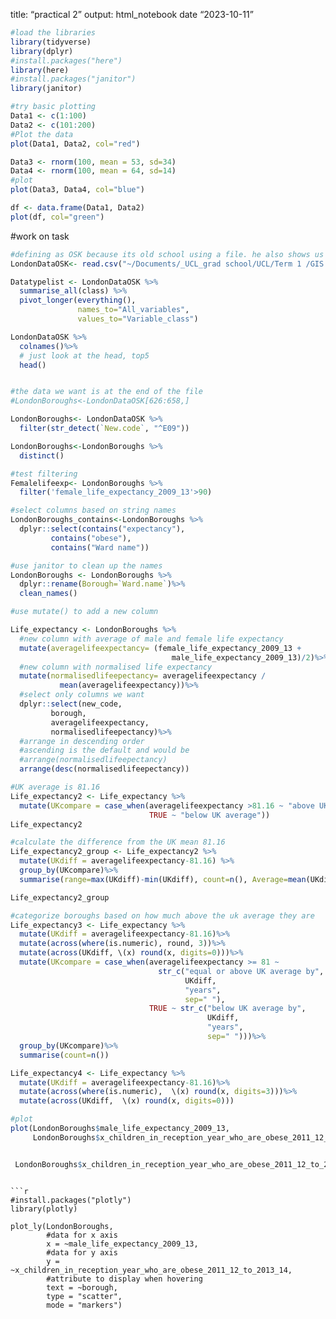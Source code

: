 

title: "practical 2"
output: html_notebook
date "2023-10-11"

```r
#load the libraries
library(tidyverse)
library(dplyr)
#install.packages("here")
library(here)
#install.packages("janitor")
library(janitor)

```


```r
#try basic plotting 
Data1 <- c(1:100)
Data2 <- c(101:200)
#Plot the data
plot(Data1, Data2, col="red")

Data3 <- rnorm(100, mean = 53, sd=34)
Data4 <- rnorm(100, mean = 64, sd=14)
#plot
plot(Data3, Data4, col="blue")

```

```r
df <- data.frame(Data1, Data2)
plot(df, col="green")

```

#work on task 
```r
#defining as OSK because its old school using a file. he also shows us how to load in based on link online
LondonDataOSK<- read.csv("~/Documents/_UCL_grad school/UCL/Term 1 /GIS CASA/casa_0005_coursework/week 2/LondonData_subset.csv", sep=",")

Datatypelist <- LondonDataOSK %>% 
  summarise_all(class) %>%
  pivot_longer(everything(), 
               names_to="All_variables", 
               values_to="Variable_class")
```

```r
LondonDataOSK %>%
  colnames()%>%
  # just look at the head, top5
  head()
```

```r
```


```r
#the data we want is at the end of the file
#LondonBoroughs<-LondonDataOSK[626:658,]

LondonBoroughs<- LondonDataOSK %>% 
  filter(str_detect(`New.code`, "^E09"))

LondonBoroughs<-LondonBoroughs %>%
  distinct()

#test filtering
Femalelifeexp<- LondonBoroughs %>% 
  filter('female_life_expectancy_2009_13'>90)

```

```r
#select columns based on string names
LondonBoroughs_contains<-LondonBoroughs %>% 
  dplyr::select(contains("expectancy"), 
         contains("obese"),
         contains("Ward name")) 

#use janitor to clean up the names
LondonBoroughs <- LondonBoroughs %>%
  dplyr::rename(Borough=`Ward.name`)%>%
  clean_names()
```

```r
#use mutate() to add a new column 

Life_expectancy <- LondonBoroughs %>% 
  #new column with average of male and female life expectancy
  mutate(averagelifeexpectancy= (female_life_expectancy_2009_13 +
                                    male_life_expectancy_2009_13)/2)%>%
  #new column with normalised life expectancy
  mutate(normalisedlifeepectancy= averagelifeexpectancy /
           mean(averagelifeexpectancy))%>%
  #select only columns we want
  dplyr::select(new_code,
         borough,
         averagelifeexpectancy, 
         normalisedlifeepectancy)%>%
  #arrange in descending order
  #ascending is the default and would be
  #arrange(normalisedlifeepectancy)
  arrange(desc(normalisedlifeepectancy))
```

```r
#UK average is 81.16
Life_expectancy2 <- Life_expectancy %>%
  mutate(UKcompare = case_when(averagelifeexpectancy >81.16 ~ "above UK average",
                               TRUE ~ "below UK average"))
Life_expectancy2

```
```r
#calculate the difference from the UK mean 81.16
Life_expectancy2_group <- Life_expectancy2 %>%
  mutate(UKdiff = averagelifeexpectancy-81.16) %>%
  group_by(UKcompare)%>%
  summarise(range=max(UKdiff)-min(UKdiff), count=n(), Average=mean(UKdiff))

Life_expectancy2_group
```

```r
#categorize boroughs based on how much above the uk average they are
Life_expectancy3 <- Life_expectancy %>%
  mutate(UKdiff = averagelifeexpectancy-81.16)%>%
  mutate(across(where(is.numeric), round, 3))%>%
  mutate(across(UKdiff, \(x) round(x, digits=0)))%>%
  mutate(UKcompare = case_when(averagelifeexpectancy >= 81 ~ 
                                 str_c("equal or above UK average by",
                                       UKdiff, 
                                       "years", 
                                       sep=" "), 
                               TRUE ~ str_c("below UK average by",
                                            UKdiff,
                                            "years",
                                            sep=" ")))%>%
  group_by(UKcompare)%>%
  summarise(count=n())
```

```r
Life_expectancy4 <- Life_expectancy %>%
  mutate(UKdiff = averagelifeexpectancy-81.16)%>%
  mutate(across(where(is.numeric),  \(x) round(x, digits=3)))%>%
  mutate(across(UKdiff,  \(x) round(x, digits=0)))
```

```r
#plot 
plot(LondonBoroughs$male_life_expectancy_2009_13,
     LondonBoroughs$x_children_in_reception_year_who_are_obese_2011_12_to_2013_14)


 LondonBoroughs$x_children_in_reception_year_who_are_obese_2011_12_to_2013_14
```
```

```r
#install.packages("plotly")
library(plotly)

plot_ly(LondonBoroughs, 
        #data for x axis
        x = ~male_life_expectancy_2009_13, 
        #data for y axis
        y = ~x_children_in_reception_year_who_are_obese_2011_12_to_2013_14, 
        #attribute to display when hovering 
        text = ~borough, 
        type = "scatter", 
        mode = "markers")
```


